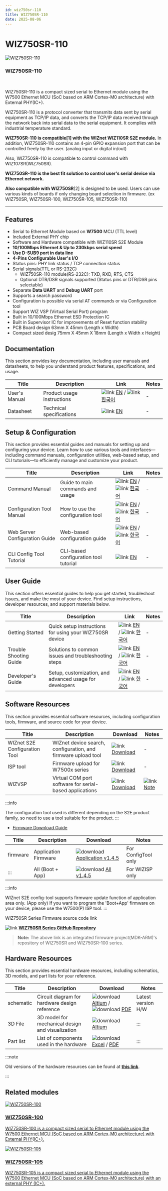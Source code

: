 ```yaml
---
id: wiz750sr-110
title: WIZ750SR-110
date: 2025-08-06
---
```



# WIZ750SR-110

<div className="main-card">
  <img src="/img/products/wiz750sr-110/wiz750sr-110_main.png" alt="WIZ750SR-110" />
  <div>
    <h3>WIZ750SR-110</h3>
    <br />
    <p>
      WIZ750SR-110 is a compact sized serial to Ethernet module using the W7500 Ethernet MCU (SoC based on ARM Cortex-M0 architecture) with External PHY(IC+).
    </p>
  </div>
</div>

WIZ750SR-110 is a protocol converter that transmits data sent by serial equipment as TCP/IP data, and converts the TCP/IP data received through the network back into serial data to the serial equipment. It complies with industrial temperature standard.

**WIZ750SR-110 is compatible\[1\] with the WIZnet WIZ110SR S2E module.** In addition, WIZ750SR-110 contains an 4-pin GPIO expansion port that can be controlled freely by the user. (analog input or digital in/out)

Also, WIZ750SR-110 is compatible to control command with WIZ107SR(WIZ750SR).

**WIZ750SR-110 is the best fit solution to control user's serial device via Ethernet network.**

**Also compatible with WIZ750SR**\[2\] is designed to be used. Users can use various kinds of boards if only changing board selection in
firmware. (ex WIZ750SR, WIZ750SR-100, WIZ750SR-105, WIZ750SR-110)

-----

## Features

- Serial to Ethernet Module based on **W7500** MCU (TTL level)
- Included External PHY chip
- Software and Hardware compatible with WIZ110SR S2E Module
- **10/100Mbps Ethernet & Up to 230kbps serial speed**
- **Use D-SUB9 port in data line**
- **4-Pins Configurable User's I/O**
- Status pins: PHY link status / TCP connection status
- Serial signals(TTL or RS-232C)
    - WIZ750SR-110 module(RS-232C): TXD, RXD, RTS, CTS
    - Optional DTR/DSR signals supported (Status pins or DTR/DSR pins
      selectable)
- Separate **Data UART** and **Debug UART** port
- Supports a search password 
- Configuration is possible via serial AT commands or via
  Configuration tool 
- Support WIZ VSP (Virtual Serial Port) program
- Built in 10/100Mbps Ethernet ESD Protection IC
- Built in Supervisor IC for improvements of Reset function stability
- PCB Board design 63mm X 45mm (Length x Width)
- Compact sized desig 75mm X 45mm X 18mm (Length x Width x Height) 


## Documentation

This section provides key documentation, including user manuals and datasheets, to help you understand product features, specifications, and usage.

| Title | Description | Link | Notes |
|-------|-------------|------|-------|
| User's Manual  | Product usage instructions | ![link](\img\link.png) [EN](./Users-Manual-EN.mdx) / ![link](\img\link.png) [한국어](./Users-Manual-KO.mdx) | - |
| Datasheet | Technical specifications | ![link](\img\link.png) [EN](./Datasheet.md) | - |



## Setup & Configuration

This section provides essential guides and manuals for setting up and configuring your device.
Learn how to use various tools and interfaces—including command manuals, configuration utilities, web-based setup, and CLI tutorials—to efficiently manage and customize your product.

| Title | Description | Link | Notes |
|-------|-------------|------|-------|
| Command Manual | Guide to main commands and usage | ![link](\img\link.png) [EN](./Command-Manual-EN.mdx) / ![link](\img\link.png) [한국어](./Command-Manual-KO.mdx) | - |
| Configuration Tool Manual | How to use the configuration tool | ![link](\img\link.png) [EN](./Configuration-Tool-Manual-New-EN.mdx) / ![link](\img\link.png) [한국어](./Configuration-Tool-Manual-New-KO.mdx) | - |
| Web Server Configuration Guide | Web-based configuration guide | ![link](\img\link.png) [EN](./WIZ750SR_Web_Config_Guide_EN.mdx) / ![link](\img\link.png) [한국어](./WIZ750SR_Web_Config_Guide_KO.mdx) | - |
| CLI Config Tool Tutorial | CLI-based configuration tool tutorial | ![link](\img\link.png) [EN](./CLI-Config-Tool-Tutorial/CLI-Config-Tool-Tutorial.mdx) | - |


## User Guide

This section offers essential guides to help you get started, troubleshoot issues, and make the most of your device. Find setup instructions, developer resources, and support materials below.

| Title | Description | Link | Notes |
|-------|-------------|------|-------|
| Getting Started | Quick setup instructions for using your WIZ750SR device | ![link](\img\link.png) [EN](./Getting-Started-EN.md) / ![link](\img\link.png) [한국어](./Getting-Started-KO.md) | - |
| Trouble Shooting Guide | Solutions to common issues and troubleshooting steps | ![link](\img\link.png) [EN](./Trouble-Shooting-EN.mdx) / ![link](\img\link.png) [한국어](./Trouble-Shooting-KO.mdx) | - |
| Developer's Guide | Setup, customization, and advanced usage for developers | ![link](\img\link.png) [EN](./Developers-Guide-EN.mdx) / ![link](\img\link.png) [한국어](./Developers-Guide-KO.mdx) | - |


## Software Resources

This section provides essential software resources, including configuration tools, firmware, and source code for your device.

<Tabs groupId="Firmware">
  <TabItem value="tool" label="Tools" default>
      
  | Title | Description | Download | Notes |
  |-------|-------------|----------|-------|
  | WIZnet S2E Configuration Tool | WIZnet device search, configuration, and firmware upload tool | ![link](\img\link.png) [Download](https://github.com/Wiznet/WIZnet-S2E-Tool-GUI/releases) | - |
  | ISP tool | Firmware upload for W7500x series | ![link](\img\link.png) [Download](./Download.mdx#w7500p-isp-tool) | - |
  | WIZVSP | Virtual COM port software for serial-based applications | ![link](\img\link.png) [Download](http://wizvsp.wiznet.io/) | ![link](\img\link.png) [Note](./Download.mdx#wiz-vsp) |

  :::info

  The configuration tool used is different depending on the S2E product family, so need to use a tool suitable for the product.
  :::
  </TabItem>
  <TabItem value="firmware" label="Firmware">

  - [Firmware Download Guide](./Download.mdx)

  | Title | Description                        | Download      | Notes |
  |-------|------------------------------------|---------------|-------|
  | firmware | Application Firmware  | ![download](/img/products/w5500/w5500_evb/icons/download.png) [Application v1.4.5](https://github.com/Wiznet/WIZ750SR/releases/download/v1.4.5/WIZ750SR-1xxv145.bin) |  For ConfigTool only |
  | ::: | All (Boot + App)           | ![download](/img/products/w5500/w5500_evb/icons/download.png) [All v1.4.5](https://github.com/Wiznet/WIZ750SR/releases/download/v1.4.5/WIZ750SR-1XXv145_incl_boot.bin) | For WIZISP only |

  :::info

  WIZnet S2E config-tool supports firmware update function of application area only. (App only) If you want to program the 'Boot+App' firmware on your device, please use the W7500(P) ISP tool.
  :::
  
  </TabItem>

  <TabItem value="source_code" label="Source code">
  WIZ750SR Series Firmware source code link

  ![link](\img\link.png) [**WIZ750SR Series GitHub Repository**](https://github.com/Wiznet/WIZ750SR)
  
  > **Note:** The above link is an integrated firmware project(MDK-ARM)'s
    repository of WIZ750SR and WIZ750SR-100 series.
  </TabItem>
</Tabs>
 

## Hardware Resources

This section provides essential hardware resources, including schematics, 3D models, and part lists for your reference.

| Title | Description | Download | Notes |
|-------|-------------|----------|-------|
| schematic | Circuit diagram for hardware design reference | ![download](/img/products/w5500/w5500_evb/icons/download.png) [Altium](/img/products/wiz750sr-110/datasheet/wiz750sr-110_v1.0_altium.zip) / ![download](/img/products/w5500/w5500_evb/icons/download.png) [PDF](/img/products/wiz750sr-110/datasheet/wiz750sr-110.pdf) | Latest version H/W |
| 3D File | 3D model for mechanical design and visualization | ![download](/img/products/w5500/w5500_evb/icons/download.png) [Altium](/img/products/3d-step-files/WIZ750SR-110_V1.0.step) | ::: |
| Part list | List of components used in the hardware | ![download](/img/products/w5500/w5500_evb/icons/download.png) [Excel](/img/products/wiz750sr-110/datasheet/wiz750sr-110_v1.0_pl_20171227.xls) / [PDF](/img/products/wiz750sr-110/datasheet/wiz750sr-110_v1.0_pl_20171227.pdf) | ::: | 

:::note

Old versions of the hardware resources can be found at [**this link**](https://docs.wiznet.io/Product/Modules/Serial-to-Ethernet-Module/WIZ750SR-110/datasheet#schematic--artwork).

:::


## Related modules

  <div className="link-card">
  <a
    href="/Product/Modules/Serial-to-Ethernet-Module/WIZ750SR-100"
    target="_blank"
    rel="noopener noreferrer"
    className="link-card-content"
  >
    <img src="/img/products/s2e_module/wiz750sr-1xx/wiz750sr-100.png" alt="WIZ750SR-100" />
    <div>
      <h3>WIZ750SR-100</h3>
      <p>
        WIZ750SR-100 is a compact sized serial to Ethernet module using the W7500 Ethernet MCU (SoC based on ARM Cortex-M0 architecture) with External PHY(IC+).
      </p>
    </div>
  </a>
  </div>

  <div className="link-card">
  <a
    href="/Product/Modules/Serial-to-Ethernet-Module/WIZ750SR-105"
    target="_blank"
    rel="noopener noreferrer"
    className="link-card-content"
  >
    <img src="/img/products/wiz750sr-105/wiz750sr-105_main.png" alt="WIZ750SR-105" />
    <div>
      <h3>WIZ750SR-105</h3>
      <p>
        WIZ750SR-105 is a compact sized serial to Ethernet module using the W7500 Ethernet MCU (SoC based on ARM Cortex-M0 architecture) with an external PHY (IC+).
      </p>
    </div>
  </a>
  </div>
